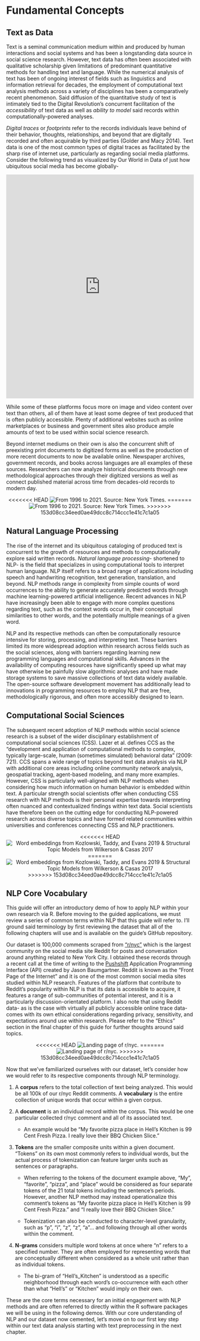 # Fundamental Concepts {#intro}

## Text as Data

Text is a seminal communication medium within and produced by human interactions and social systems and has been a longstanding data source in social science research. However, text data has often been associated with qualitative scholarship given limitations of predominant quantitative methods for handling text and language. While the numerical analysis of text has been of ongoing interest of fields such as linguistics and information retrieval for decades, the employment of computational text analysis methods across a variety of disciplines has been a comparatively recent phenomenon. Said diffusion of the quantitative study of text is intimately tied to the Digital Revolution’s concurrent facilitation of the *accessibility* of text data as well as *ability to model* said records within computationally-powered analyses. 

*Digital traces* or *footprints* refer to the records individuals leave behind of their behavior, thoughts, relationships, and beyond that are digitally recorded and often acquirable by third parties (Golder and Macy 2014). Text data is one of the most common types of digital traces as facilitated by the sharp rise of internet use, particularly as regarding social media platforms. Consider the following trend as visualized by Our World in Data of just how ubiquitous social media has become globally- 

<iframe src="https://ourworldindata.org/grapher/users-by-social-media-platform?time=2004..2018&country=Facebook~Instagram~MySpace~Pinterest~Reddit~Snapchat~TikTok~Tumblr~Twitter~WeChat~Whatsapp~YouTube" loading="lazy" style="width: 100%; height: 600px; border: 0px none;"></iframe>

While some of these platforms focus more on image and video content over text than others, all of them have at least some degree of text produced that is often publicly accessible. Plenty of additional websites such as online marketplaces or business and government sites also produce ample amounts of text to be used within social science research. 

Beyond internet mediums on their own is also the concurrent shift of preexisting print documents to digitized forms as well as the production of more recent documents to now be available online. Newspaper archives, government records, and books across languages are all examples of these sources. Researchers can now analyze historical documents through new methodological approaches through their digitized versions as well as connect published material across time from decades-old records to modern day. 

<center>

<<<<<<< HEAD
![From 1996 to 2021. Source: New York Times.](images/ny_times.png)
=======
![From 1996 to 2021. Source: New York Times.](nlp-for-socsci/_bookdown_files/images/ny_times.png)
>>>>>>> 153d08cc34eed0ae49dcc8c714ccc1e41c7c1a05

</center>

## Natural Language Processing

The rise of the internet and its ubiquitous cataloging of produced text is concurrent to the growth of resources and methods to computationally explore said written records. *Natural language processing*- shortened to NLP- is the field that specializes in using computational tools to interpret human language. NLP itself refers to a broad range of applications including speech and handwriting recognition, text generation, translation, and beyond. NLP methods range in complexity from simple counts of word occurrences to the ability to generate accurately predicted words through machine learning-powered artificial intelligence. Recent advances in NLP have increasingly been able to engage with more complex questions regarding text, such as the context words occur in, their conceptual similarities to other words, and the potentially multiple meanings of a given word. 

NLP and its respective methods can often be computationally resource intensive for storing, processing, and interpreting text. These barriers limited its more widespread adoption within research across fields such as the social sciences, along with barriers regarding learning new programming languages and computational skills. Advances in the availability of computing resources have significantly speed up what may have otherwise be painfully slow algorithmic analyses and have made storage systems to save massive collections of text data widely available. The open-source software development movement has additionally lead to innovations in programming resources to employ NLP that are free, methodologically rigorous, and often more accessibly designed to learn. 

## Computational Social Sciences

The subsequent recent adoption of NLP methods within social science research is a subset of the wider disciplinary establishment of computational social sciences (CSS). Lazer et al. defines CCS as the “development and application of computational methods to complex, typically large-scale, human (sometimes simulated) behavioral data” (2009: 721). CCS spans a wide range of topics beyond text data analysis via NLP  with additional core areas including online community network analysis, geospatial tracking, agent-based modeling, and many more examples. However, CSS is particularly well-aligned with NLP methods when considering how much information on human behavior is embedded within text. A particular strength social scientists offer when conducting CSS research with NLP methods is their personal expertise towards interpreting often nuanced and contextualized findings within text data. Social scientists have therefore been on the cutting edge for conducting NLP-powered research across diverse topics and have formed related communities within universities and conferences connecting CSS and NLP practitioners. 

<center>

<<<<<<< HEAD
![Word embeddings from Kozlowski, Taddy, and Evans 2019 & Structural Topic Models from Wilkerson & Casas 2017](images/css.png)
=======
![Word embeddings from Kozlowski, Taddy, and Evans 2019 & Structural Topic Models from Wilkerson & Casas 2017](nlp-for-socsci/_bookdown_files/images/css.png)
>>>>>>> 153d08cc34eed0ae49dcc8c714ccc1e41c7c1a05

</center>

## NLP Core Vocabulary

This guide will offer an introductory demo of how to apply NLP within your own research via R. Before moving to the guided applications, we must review a series of common terms within NLP that this guide will refer to. I’ll ground said terminology by first reviewing the dataset that all of the following chapters will use and is available on the guide’s GitHub repository. 

Our dataset is 100,000 comments scraped from [“r/nyc”](https://www.reddit.com/r/nyc/) which is the largest community on the social media site Reddit for posts and conversation around anything related to New York City. I obtained these records through a recent call at the time of writing to the [Pushshift](https://github.com/pushshift/api) Application Programming Interface (API) created by Jason Baumgartner. Reddit is known as the “Front Page of the Internet” and it is one of the most common social media sites studied within NLP research. Features of the platform that contribute to Reddit’s popularity within NLP is that its data is accessible to acquire, it features a range of sub-communities of potential interest, and it is a particularly discussion-orientated platform. I also note that using Reddit data- as is the case with virtually all publicly accessible online trace data- comes with its own ethical considerations regarding privacy, sensitivity, and expectations around use within research. Please refer to the "Ethics" section in the final chapter of this guide for further thoughts around said topics.  

<center>

<<<<<<< HEAD
![Landing page of r/nyc.](images/nyc.png)
=======
![Landing page of r/nyc.](nlp-for-socsci/_bookdown_files/images/nyc.png)
>>>>>>> 153d08cc34eed0ae49dcc8c714ccc1e41c7c1a05

</center>

Now that we’ve familiarized ourselves with our dataset, let’s consider how we would refer to its respective components through NLP terminology. 

1.	A **corpus** refers to the total collection of text being analyzed. This would be all 100k of our r/nyc Reddit comments. A **vocabulary** is the entire collection of unique words that occur within a given corpus. 

2.	A **document** is an individual record within the corpus. This would be one particular collected r/nyc comment and all of its associated text. 

    +	An example would be “My favorite pizza place in Hell’s Kitchen is 99 Cent Fresh Pizza. I really love their BBQ Chicken Slice.”
    
3.	**Tokens** are the smaller composite units within a given document. “Tokens” on its own most commonly refers to individual words, but the actual process of tokenization can feature larger units such as sentences or paragraphs. 

    +	When referring to the tokens of the document example above, “My”, “favorite”, “pizza”, and “place” would be considered as four separate tokens of the 21 total tokens including the sentence’s periods. However, another NLP method may instead operationalize this comment’s tokens as “My favorite pizza place in Hell’s Kitchen is 99 Cent Fresh Pizza.” and “I really love their BBQ Chicken Slice.” 
    
    +	Tokenization can also be conducted to character-level granularity, such as “p”, “i”, “z”, “z”, “a”… and following through all other words within the comment. 

4.	**N-grams** considers multiple word tokens at once where “n” refers to a specified number. They are often employed for representing words that are conceptually different when considered as a whole unit rather than as individual tokens.

    +	The bi-gram of “Hell’s_Kitchen” is understood as a specific neighborhood through each word’s co-occurrence with each other than what “Hell’s” or “Kitchen” would imply on their own. 


These are the core terms necessary for an initial engagement with NLP methods and are often referred to directly within the R software packages we will be using in the following demos. With our core understanding of NLP and our dataset now cemented, let’s move on to our first key step within our text data analysis starting with text preprocessing in the next chapter. 

 

